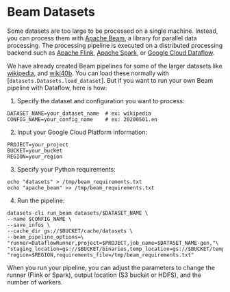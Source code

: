 # Beam Datasets

Some datasets are too large to be processed on a single machine. Instead, you can process them with [Apache Beam](https://beam.apache.org/), a library for parallel data processing. The processing pipeline is executed on a distributed processing backend such as [Apache Flink](https://flink.apache.org/), [Apache Spark](https://spark.apache.org/), or [Google Cloud Dataflow](https://cloud.google.com/dataflow).

We have already created Beam pipelines for some of the larger datasets like [wikipedia](https://huggingface.co/datasets/wikipedia), and [wiki40b](https://huggingface.co/datasets/wiki40b). You can load these normally with [`datasets.Datasets.load_dataset`]. But if you want to run your own Beam pipeline with Dataflow, here is how:

1. Specify the dataset and configuration you want to process:

```
DATASET_NAME=your_dataset_name  # ex: wikipedia
CONFIG_NAME=your_config_name    # ex: 20200501.en
```

2. Input your Google Cloud Platform information:

```
PROJECT=your_project
BUCKET=your_bucket
REGION=your_region
```

3. Specify your Python requirements:

```
echo "datasets" > /tmp/beam_requirements.txt
echo "apache_beam" >> /tmp/beam_requirements.txt
```

4. Run the pipeline:

```
datasets-cli run_beam datasets/$DATASET_NAME \
--name $CONFIG_NAME \
--save_infos \
--cache_dir gs://$BUCKET/cache/datasets \
--beam_pipeline_options=\
"runner=DataflowRunner,project=$PROJECT,job_name=$DATASET_NAME-gen,"\
"staging_location=gs://$BUCKET/binaries,temp_location=gs://$BUCKET/temp,"\
"region=$REGION,requirements_file=/tmp/beam_requirements.txt"
```

<Tip>

When you run your pipeline, you can adjust the parameters to change the runner (Flink or Spark), output location (S3 bucket or HDFS), and the number of workers.

</Tip>
